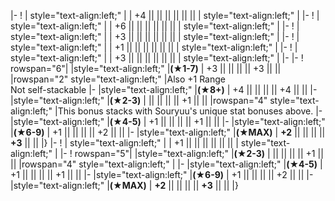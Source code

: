 {{Ship/EquipmentBonuses|Kai Ni|class=<includeonly>mw-collapsed</includeonly>}}
|-
! {{RedPlane}}{{EquipmentLink|Type 99 Dive Bomber (Egusa Squadron)}}
| style="text-align:left;" | 
| +4 || || || || || ||  
| style="text-align:left;" |
|-
! {{RedPlane}}{{EquipmentLink|Suisei (Egusa Squadron)}}
| style="text-align:left;" | 
| +6 || || || || || ||  
| style="text-align:left;" |
|-
! {{RedPlane}}{{EquipmentLink|Suisei Model 12 (w/ Type 31 Photoelectric Fuze Bombs)}}
| style="text-align:left;" | 
| +3 || || || || || ||  
| style="text-align:left;" |
|-
! {{BluePlane}}{{EquipmentLink|Type 97 Torpedo Bomber (Tomonaga Squadron)}}
| style="text-align:left;" | 
| +1 || || || || || ||  
| style="text-align:left;" |
|-
! {{BluePlane}}{{EquipmentLink|Tenzan Model 12 (Tomonaga Squadron)}}
| style="text-align:left;" | 
| +3 || || || || || ||  
| style="text-align:left;" |
|-
{{Ship/EquipmentBonuses/Header}}
|-
! rowspan="6"| {{YellowPlane}}{{EquipmentLink|Type 2 Reconnaissance Aircraft}}
|style="text-align:left;" |'''(★1-7)'''
| +3 || || || || +3 || || 
|rowspan="2" style="text-align:left;" |Also +1 {{Range}}Range<br />Not self-stackable
|-
|style="text-align:left;" |'''(★8+)'''
| +4 || || || || +4 || || 
|-
|style="text-align:left;" |'''(★2-3)'''
| || || || || +1 || || 
|rowspan="4" style="text-align:left;" |This bonus stacks with Souryuu's unique stat bonuses above.
|-
|style="text-align:left;" |'''(★4-5)'''
| +1 || || || || +1 || || 
|-
|style="text-align:left;" |'''(★6-9)'''
| +1 || || || || +2 || || 
|-
|style="text-align:left;" |'''(★MAX)'''
| '''+2''' || || || || '''+3''' || ||
|}
{{Ship/EquipmentBonuses|class=<includeonly>mw-collapsed</includeonly>}}
|-
! {{BluePlane}}{{EquipmentLink|Type 97 Torpedo Bomber (Tomonaga Squadron)}}
| style="text-align:left;" | 
| +1 || || || || || ||  
| style="text-align:left;" |
|-
! rowspan="5"| {{YellowPlane}}{{EquipmentLink|Type 2 Reconnaissance Aircraft}}
|style="text-align:left;" |'''(★2-3)'''
| || || || || +1 || || 
|rowspan="4" style="text-align:left;" |
|-
|style="text-align:left;" |'''(★4-5)'''
| +1 || || || || +1 || || 
|-
|style="text-align:left;" |'''(★6-9)'''
| +1 || || || || +2 || || 
|-
|style="text-align:left;" |'''(★MAX)'''
| '''+2''' || || || || '''+3''' || ||
|}